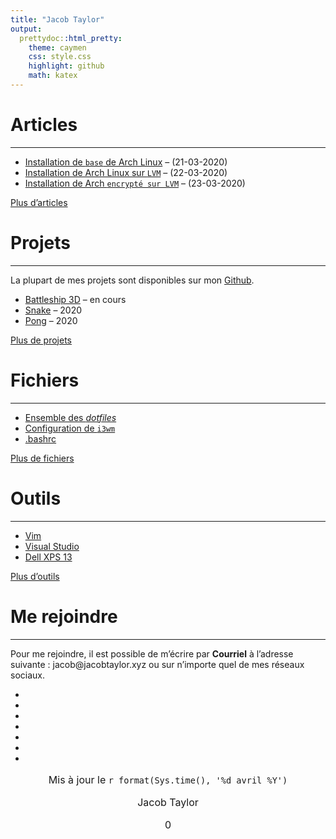 ```yaml
---
title: "Jacob Taylor"
output:
  prettydoc::html_pretty:
    theme: caymen
    css: style.css
    highlight: github
    math: katex
---
```

<script src="count.js"></script>
<link rel="icon" href="https://www.freefavicon.com/freefavicons/objects/jack-of-spades-152-192574.png">
<link rel="stylesheet" href="https://cdnjs.cloudflare.com/ajax/libs/font-awesome/4.7.0/css/font-awesome.min.css">

# Articles <i class="fa fa-newspaper-o"></i>

***

+ [Installation de ``base`` de Arch Linux](contenu/arch_install.html) -- (21-03-2020)
+ [Installation de Arch Linux sur ``LVM``](contenu/arch_install_lvm.html) -- (22-03-2020) 
+ [Installation de Arch ``encrypté sur LVM``](contenu/arch_install_lvm_encrypt.html) -- (23-03-2020)

[Plus d'articles](contenu/articles.html) <i class="fa fa-angle-right"></i>

# Projets <i class="fa fa-code"></i>

***

La plupart de mes projets sont disponibles sur mon [Github](https://github.com/jacobtaylor27).

+ [Battleship 3D]() -- en cours
+ [Snake]() -- 2020
+ [Pong]() -- 2020

[Plus de projets](contenu/projets.html) <i class="fa fa-angle-right"></i>

# Fichiers <i class="fa fa-file-text-o"></i>

***

+ [Ensemble des *dotfiles*](https://github.com/jacobtaylor27)
+ [Configuration de ``i3wm``](contenu/i3wm.html)
+ [.bashrc](contenu/bashrc.html)

[Plus de fichiers](contenu/fichiers.html) <i class="fa fa-angle-right"></i>

# Outils <i class="fa fa-laptop"></i>

***

+ [Vim]()
+ [Visual Studio]()
+ [Dell XPS 13]()

[Plus d'outils](contenu/outils.html) <i class="fa fa-angle-right"></i>

# Me rejoindre <i class="fa fa-envelope-o"></i>

***

Pour me rejoindre, il est possible de m'écrire par **Courriel** à l'adresse suivante : jacob@jacobtaylor.xyz ou sur n'importe quel de mes réseaux sociaux.

<nav>
  <ul>
    <li> <a href="https://twitter.com/57JacobTaylor" target="_blank"><i class="fa fa-twitter" ></i></a> </li>
    <li><a href="https://www.instagram.com/jacobtaylorvsm/" target="_blank"><i class="fa fa-instagram" ></i></a> </li>
    <li><a href="https://open.spotify.com/user/31bygrnvenhfovhunk4mvtqdrht4?si=oXeg9RVfQZ2laUha4qXxhw" target="_blank"><i class="fa fa-spotify"></i></a> </li>
    <li><a href="https://github.com/jacobtaylor27" target="_blank"><i class="fa fa-github"></i> </a> </li>
    <li><a href="https://www.snapchat.com/add/jakkyboy27" target="_blank"><i class="fa fa-snapchat"></i></a> </li>
    <li><a href="https://www.reddit.com/user/jtaylor27/" target="_blank"><i class="fa fa-reddit"></i></a> </li>
    <li><a href="https://www.linkedin.com/in/jacob-t-1a570aba/" target="_blank"><i class="fa fa-linkedin"></i></a> </li>
  </ul>
</nav>

<center style="font-size:16px;">
  <i class="fa fa-clock-o"></i> Mis à jour le `r format(Sys.time(), '%d avril %Y')`

  <div style="margin-top:0px;">
  <i class="fa fa-user-o"></i> Jacob Taylor
  <p id="count">0</p>
  </div>
</center>


